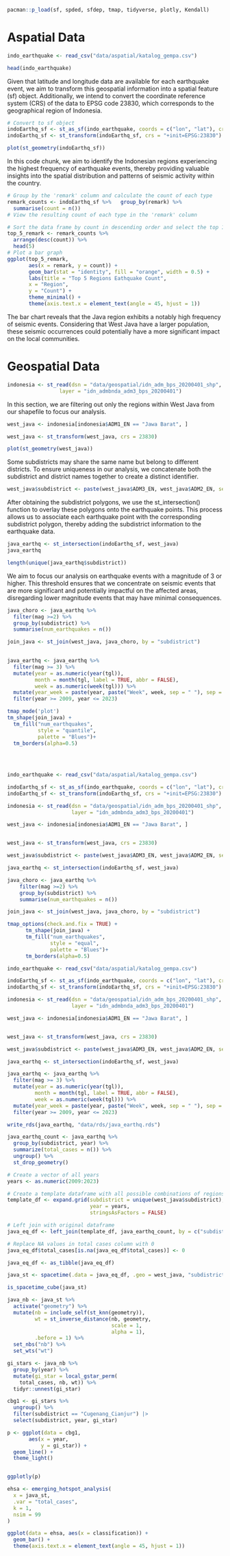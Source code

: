 ```r
pacman::p_load(sf, spded, sfdep, tmap, tidyverse, plotly, Kendall)
```

# Aspatial Data

```r
indo_earthquake <- read_csv("data/aspatial/katalog_gempa.csv")
```

```r
head(indo_earthquake)
```

Given that latitude and longitude data are available for each earthquake event, we aim to transform this geospatial information into a spatial feature (sf) object. Additionally, we intend to convert the coordinate reference system (CRS) of the data to EPSG code 23830, which corresponds to the geographical region of Indonesia.

```r
# Convert to sf object 
indoEarthq_sf <- st_as_sf(indo_earthquake, coords = c("lon", "lat"), crs = "+proj=longlat +datum=WGS84")  # Transform the geometry to EPSG:23830 
indoEarthq_sf <- st_transform(indoEarthq_sf, crs = "+init=EPSG:23830")
```

```r
plot(st_geometry(indoEarthq_sf))
```

In this code chunk, we aim to identify the Indonesian regions experiencing the highest frequency of earthquake events, thereby providing valuable insights into the spatial distribution and patterns of seismic activity within the country.

```r
# Group by the 'remark' column and calculate the count of each type
remark_counts <- indoEarthq_sf %>%   group_by(remark) %>%   
  summarise(count = n())  
# View the resulting count of each type in the 'remark' column 
```

```r
# Sort the data frame by count in descending order and select the top 10 rows 
top_5_remark <- remark_counts %>%   
  arrange(desc(count)) %>%   
  head(5)  
# Plot a bar graph 
ggplot(top_5_remark, 
       aes(x = remark, y = count)) +   
       geom_bar(stat = "identity", fill = "orange", width = 0.5) +
       labs(title = "Top 5 Regions Eathquake Count", 
       x = "Region",     
       y = "Count") +
       theme_minimal() +   
       theme(axis.text.x = element_text(angle = 45, hjust = 1))
```

The bar chart reveals that the Java region exhibits a notably high frequency of seismic events. Considering that West Java have a larger population, these seismic occurrences could potentially have a more significant impact on the local communities.

# Geospatial Data

```r
indonesia <- st_read(dsn = "data/geospatial/idn_adm_bps_20200401_shp", 
                 layer = "idn_admbnda_adm3_bps_20200401")
```

In this section, we are filtering out only the regions within West Java from our shapefile to focus our analysis.

```r
west_java <- indonesia[indonesia$ADM1_EN == "Jawa Barat", ]
```

```r
west_java <- st_transform(west_java, crs = 23830)
```

```r
plot(st_geometry(west_java))
```

Some subdistricts may share the same name but belong to different districts. To ensure uniqueness in our analysis, we concatenate both the subdistrict and district names together to create a distinct identifier.

```r
west_java$subdistrict <- paste(west_java$ADM3_EN, west_java$ADM2_EN, sep = "_")
```

After obtaining the subdistrict polygons, we use the st_intersection() function to overlay these polygons onto the earthquake points. This process allows us to associate each earthquake point with the corresponding subdistrict polygon, thereby adding the subdistrict information to the earthquake data.

```r
java_earthq <- st_intersection(indoEarthq_sf, west_java)
java_earthq
```

```r
length(unique(java_earthq$subdistrict))
```

We aim to focus our analysis on earthquake events with a magnitude of 3 or higher. This threshold ensures that we concentrate on seismic events that are more significant and potentially impactful on the affected areas, disregarding lower magnitude events that may have minimal consequences.


```r
java_choro <- java_earthq %>%
  filter(mag >=2) %>%
  group_by(subdistrict) %>%
  summarise(num_earthquakes = n())
```

```r
join_java <- st_join(west_java, java_choro, by = "subdistrict")
  
```

```r
java_earthq <- java_earthq %>%
  filter(mag >= 3) %>%
  mutate(year = as.numeric(year(tgl)),
         month = month(tgl, label = TRUE, abbr = FALSE),
         week = as.numeric(week(tgl))) %>%
  mutate(year_week = paste(year, paste("Week", week, sep = " "), sep = ", ")) %>%
  filter(year >= 2009, year <= 2023)

```

```r
tmap_mode('plot')
tm_shape(join_java) +
  tm_fill("num_earthquakes",
          style = "quantile",
          palette = "Blues")+
  tm_borders(alpha=0.5)
        
    
  

```

```r
indo_earthquake <- read_csv("data/aspatial/katalog_gempa.csv")

indoEarthq_sf <- st_as_sf(indo_earthquake, coords = c("lon", "lat"), crs = "+proj=longlat +datum=WGS84")  # Transform the geometry to EPSG:23830 
indoEarthq_sf <- st_transform(indoEarthq_sf, crs = "+init=EPSG:23830")

indonesia <- st_read(dsn = "data/geospatial/idn_adm_bps_20200401_shp", 
                     layer = "idn_admbnda_adm3_bps_20200401")

west_java <- indonesia[indonesia$ADM1_EN == "Jawa Barat", ]


west_java <- st_transform(west_java, crs = 23830)

west_java$subdistrict <- paste(west_java$ADM3_EN, west_java$ADM2_EN, sep = "_")

java_earthq <- st_intersection(indoEarthq_sf, west_java)

java_choro <- java_earthq %>%
    filter(mag >=2) %>%
    group_by(subdistrict) %>%
    summarise(num_earthquakes = n())

join_java <- st_join(west_java, java_choro, by = "subdistrict")

tmap_options(check.and.fix = TRUE) +
      tm_shape(join_java) +
      tm_fill("num_earthquakes",
              style = "equal",
              palette = "Blues")+
      tm_borders(alpha=0.5)

```
 
```r
indo_earthquake <- read_csv("data/aspatial/katalog_gempa.csv")

indoEarthq_sf <- st_as_sf(indo_earthquake, coords = c("lon", "lat"), crs = "+proj=longlat +datum=WGS84")  # Transform the geometry to EPSG:23830 
indoEarthq_sf <- st_transform(indoEarthq_sf, crs = "+init=EPSG:23830")

indonesia <- st_read(dsn = "data/geospatial/idn_adm_bps_20200401_shp", 
                     layer = "idn_admbnda_adm3_bps_20200401")

west_java <- indonesia[indonesia$ADM1_EN == "Jawa Barat", ]


west_java <- st_transform(west_java, crs = 23830)

west_java$subdistrict <- paste(west_java$ADM3_EN, west_java$ADM2_EN, sep = "_")

java_earthq <- st_intersection(indoEarthq_sf, west_java)

```

```r
java_earthq <- java_earthq %>%
  filter(mag >= 3) %>%
  mutate(year = as.numeric(year(tgl)),
         month = month(tgl, label = TRUE, abbr = FALSE),
         week = as.numeric(week(tgl))) %>%
  mutate(year_week = paste(year, paste("Week", week, sep = " "), sep = ", ")) %>%
  filter(year >= 2009, year <= 2023)

```


```r
write_rds(java_earthq, "data/rds/java_earthq.rds")
```


```r
java_earthq_count <- java_earthq %>%
  group_by(subdistrict, year) %>%
  summarize(total_cases = n()) %>%
  ungroup() %>%
  st_drop_geometry()
```

```r
# Create a vector of all years
years <- as.numeric(2009:2023)

# Create a template dataframe with all possible combinations of regions, years, and months
template_df <- expand.grid(subdistrict = unique(west_java$subdistrict),
                           year = years,
                           stringsAsFactors = FALSE)

# Left join with original dataframe
java_eq_df <- left_join(template_df, java_earthq_count, by = c("subdistrict", "year"))

# Replace NA values in total cases column with 0
java_eq_df$total_cases[is.na(java_eq_df$total_cases)] <- 0
```

```r
java_eq_df <- as_tibble(java_eq_df)
```

```r
java_st <- spacetime(.data = java_eq_df, .geo = west_java, "subdistrict", "year")

is_spacetime_cube(java_st)
```


```r
java_nb <- java_st %>%
  activate("geometry") %>%
  mutate(nb = include_self(st_knn(geometry)),
         wt = st_inverse_distance(nb, geometry,
                                  scale = 1,
                                  alpha = 1),
         .before = 1) %>%
  set_nbs("nb") %>%
  set_wts("wt")
```
```r
gi_stars <- java_nb %>% 
  group_by(year) %>% 
  mutate(gi_star = local_gstar_perm(
    total_cases, nb, wt)) %>% 
  tidyr::unnest(gi_star)
```

```r
cbg1 <- gi_stars %>% 
  ungroup() %>% 
  filter(subdistrict == "Cugenang_Cianjur") |> 
  select(subdistrict, year, gi_star)

p <- ggplot(data = cbg1, 
       aes(x = year, 
           y = gi_star)) +
  geom_line() +
  theme_light()


ggplotly(p)
```
```r
ehsa <- emerging_hotspot_analysis(
  x = java_st, 
  .var = "total_cases", 
  k = 1, 
  nsim = 99
)
```

```r
ggplot(data = ehsa, aes(x = classification)) +
  geom_bar() +
  theme(axis.text.x = element_text(angle = 45, hjust = 1))
```
            

